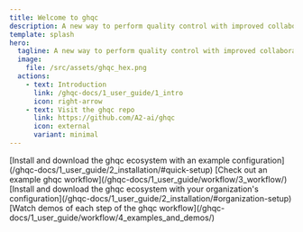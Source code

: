 ```yaml
---
title: Welcome to ghqc
description: A new way to perform quality control with improved collaboration, workflow, and traceability
template: splash
hero:
  tagline: A new way to perform quality control with improved collaboration, workflow, and traceability
  image:
    file: /src/assets/ghqc_hex.png
  actions:
    - text: Introduction
      link: /ghqc-docs/1_user_guide/1_intro
      icon: right-arrow
    - text: Visit the ghqc repo
      link: https://github.com/A2-ai/ghqc
      icon: external
      variant: minimal
---
```





<CardGrid stagger>
	<Card title="Quick Setup" icon="download">
		[Install and download the ghqc ecosystem with an example configuration](/ghqc-docs/1_user_guide/2_installation/#quick-setup)
	</Card>
	<Card title="Workflow Overview" icon="seti:R">
	[Check out an example ghqc workflow](/ghqc-docs/1_user_guide/workflow/3_workflow/)
	</Card>
	<Card title="Organization Setup" icon="github">
		[Install and download the ghqc ecosystem with your organization's configuration](/ghqc-docs/1_user_guide/2_installation/#organization-setup)
	</Card>
	<Card title="Demos and Examples" icon="seti:video">
		[Watch demos of each step of the ghqc workflow](/ghqc-docs/1_user_guide/workflow/4_examples_and_demos/)
	</Card>
</CardGrid>
